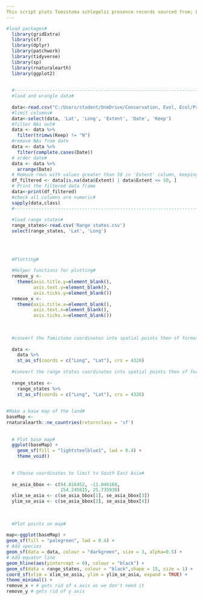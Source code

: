 ```yaml
---
This script plots Tomistoma schlegelii presence records sourced from; both published and unpublished datasets, 211 from Stuebing et al. (2006), 113 from Sideleau (2023), 36 from Dr Agata Staniewicz and 23 from The Global Biodiversity Information Facility (2023), with additional data from; museum specimen records, sightings, published journal articles and archival field expedition journals.
---
```


```r
#load packages#
  library(gridExtra)
  library(sf)
  library(dplyr)
  library(patchwork)
  library(tidyverse)
  library(sp)
  library(rnaturalearth)
  library(ggplot2)
  
  
  #-------------------------------------------------------------------------------------------------------------#
  #load and wrangle data#
  
  data<-read.csv("C:/Users/student/OneDrive/Conservation, Evol, Ecol/Project Two/Tomistoma Distributions Reproducible Code/Tomistoma Distributions Reproducible Code/Tomistoma schlegelli locality data .csv")
  #limit columns#
  data<-select(data, 'Lat', 'Long', 'Extent', 'Date', 'Keep')
  #filter NAs out#
  data <- data %>%
    filter(trimws(Keep) != "N")
  #remove NAs from date
  data <- data %>%
    filter(complete.cases(Date))
  # order date#
  data <- data %>%
    arrange(Date)
  # Remove rows with values greater than 50 in 'Extent' column, keeping NAs
  df_filtered <- data[is.na(data$Extent) | data$Extent <= 50, ]
  # Print the filtered data frame
  data<-print(df_filtered)
  #check all columns are numeric#
  sapply(data,class)
  #------------------------------------------------------------------------------------------------------------------#
  
  #load range states#
  range_states<-read.csv('Range states.csv')
  select(range_states, 'Lat', 'Long')
  
  
  
  
  #Plotting#
  
  #Helper functions for plotting#
  remove_y <-
    theme(axis.title.y=element_blank(),
          axis.text.y=element_blank(),
          axis.ticks.y=element_blank())
  remove_x <-
    theme(axis.title.x=element_blank(),
          axis.text.x=element_blank(),
          axis.ticks.x=element_blank())
  
  
  
  #convert the Tomistoma coordinates into spatial points then sf format#
  
  data <-
    data %>%
    st_as_sf(coords = c("Long", "Lat"), crs = 4326)
  
  #convert the range states coordinates into spatial points then sf format#
  
  range_states <-
    range_states %>%
    st_as_sf(coords = c("Long", "Lat"), crs = 4326)
  
  
#Make a base map of the land#
baseMap <-
rnaturalearth::ne_countries(returnclass = 'sf')
  
  
  # Plot base map#
  ggplot(baseMap) +
    geom_sf(fill = "lightsteelblue1", lwd = 0.4) +
    theme_void()
  
  
  # Choose coordinates to limit to South East Asia#
  
  se_asia_bbox <- c(94.816452, -11.046168,
                    154.245815, 25.735938)
  xlim_se_asia <- c(se_asia_bbox[1], se_asia_bbox[3])
  ylim_se_asia <- c(se_asia_bbox[2], se_asia_bbox[4])
  
  
  
  #Plot points on map#
  
map<-ggplot(baseMap) +
geom_sf(fill = "palegreen", lwd = 0.4) +
# Add species
geom_sf(data = data, colour = "darkgreen", size = 3, alpha=0.5) +
# Add equator line
geom_hline(aes(yintercept = 0), colour = "black") +
geom_sf(data = range_states, colour = "black",shape = 15, size = 1) +
coord_sf(xlim = xlim_se_asia, ylim = ylim_se_asia, expand = TRUE) +
theme_minimal() +
remove_x + # gets rid of x axis as we don't need it
remove_y # gets rid of y axis
  
  


```




